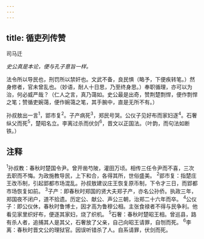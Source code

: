 ```yaml
---
---
---
```

title: 循吏列传赞
---



司马迁

*史公真是本论，便与孔子意旨一样。*

法令所以导民也，刑罚所以禁奸也。文武不备，良民惧（略予，下便疾转笔。）然身修者，官未曾乱也。（妙语，耐人十日思，乃至终身思。）奉职循理，亦可以为治，何必威严哉？（仁人之言，真乃蔼如。史公最是出奇，赞荆楚剽悍，便作剽悍之笔；赞循吏婉蔼，便作婉蔼之笔，其手腕中，直是无所不有。）

孙叔敖出一言<sup>1</sup>，郢市复<sup>2</sup>。子产病死<sup>3</sup>，郑民号哭。公仪子见好布而家妇逐<sup>4</sup>。石奢纵父而死<sup>5</sup>，楚昭名立。李离过杀而伏剑<sup>6</sup>，晋文以正国法。（叶韵，而句法如断铁。）

## 注释

<sup>1</sup>孙叔教：春秋时楚国令尹。曾开凿芍陂，灌田万顷。相传三任令尹而不喜，三次去职而不悔。为政施教导民，上下和合，各得其所，世俗盛美。
<sup>2</sup>郢市复：指楚庄王改币制，引起郢都市场混乱。孙叔敖建议庄王恢复原币制，下令才三日，而郢都市场恢复如前。
<sup>3</sup>子产：即春秋时郑国的贤大夫郑子产，亦名公孙侨。执政三年，郑国夜不闭户，道不拾遗。历定公、献公、声公三朝，治郑二十六年而卒。
<sup>4</sup>公仪子：即公仪休，春秋时鲁博士，因才高为鲁穆公相。主张食禄者不得与民争利。他看见家里织好布，便逐其家妇，烧了织机。
<sup>5</sup>石奢：春秋时楚昭王相。曾巡县，路有杀人者，追捕其人是其父，石奢放了父亲，自己向昭王请罪，自刎而死。
<sup>6</sup>李离：春秋时晋文公的理狱官。因误听错杀了人。自系请罪，伏剑而死。